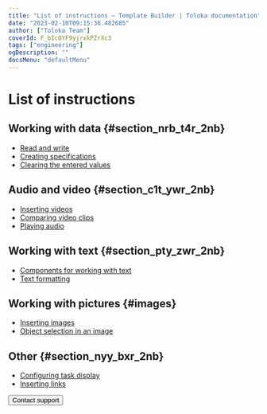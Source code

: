 ```yaml
---
title: "List of instructions — Template Builder | Toloka documentation"
date: "2023-02-10T09:15:36.482685"
author: ["Toloka Team"]
coverId: F_bIcOYF9yjrxkPZrXc3
tags: ["engineering"]
ogDescription: ""
docsMenu: "defaultMenu"
---
```



# List of instructions

## Working with data {#section_nrb_t4r_2nb}

- [Read and write](/docs/template-builder/operations/input-output-data)
- [Creating specifications](/docs/template-builder/operations/create-specs)
- [Clearing the entered values](/docs/template-builder/operations/clear-data)

## Audio and video {#section_c1t_ywr_2nb}

- [Inserting videos](/docs/template-builder/operations/insert-videos)
- [Comparing video clips](/docs/template-builder/operations/sbs-video)
- [Playing audio](/docs/template-builder/operations/play-audio)

## Working with text {#section_pty_zwr_2nb}

- [Components for working with text](/docs/template-builder/operations/components-for-texts)
- [Text formatting](/docs/template-builder/operations/text-formatting)

## Working with pictures {#images}

- [Inserting images](/docs/template-builder/operations/insert-images)
- [Object selection in an image](/docs/template-builder/operations/select-areas)

## Other {#section_nyy_bxr_2nb}

- [Configuring task display](/docs/template-builder/operations/set-plugin-toloka)
- [Inserting links](/docs/template-builder/operations/internet-search)

<Button themeColor="light" view="default" size="l" type="link" url="/docs/guide/troubleshooting/support?form-source=template-builder-operations-all">Contact support</Button>
